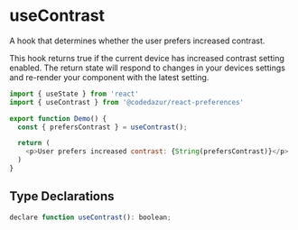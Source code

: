 # useContrast

A hook that determines whether the user prefers increased contrast. 

This hook returns true if the current device has increased contrast setting enabled. 
The return state will respond to changes in your devices settings and re-render your 
component with the latest setting.

```js
import { useState } from 'react'
import { useContrast } from '@codedazur/react-preferences'

export function Demo() {
  const { prefersContrast } = useContrast();

  return (
    <p>User prefers increased contrast: {String(prefersContrast)}</p>
  )
}
```

## Type Declarations

```js
declare function useContrast(): boolean;
````
